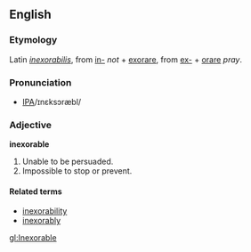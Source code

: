 ==English==
===Etymology===
Latin ''[[inexorabilis]]'', from [[in-]] ''not'' + [[exorare]], from [[ex-]] + [[orare]] ''pray''.
===Pronunciation===
* [[IPA]]/ɪnεksɔræbl/

===Adjective===
'''inexorable'''
# Unable to be persuaded.
# Impossible to stop or prevent.

====Related terms====
*[[inexorability]]
*[[inexorably]]

[[gl:Inexorable]]